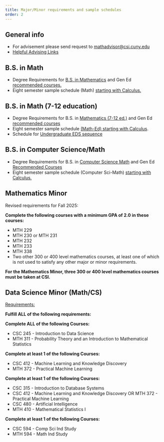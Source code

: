```yaml
---
title: Major/Minor requirements and sample schedules
order: 2
---
```


## General info

- For advisement please send request to [mathadvisor@csi.cuny.edu](mailto:mathadvisor@csi.cuny.edu)
- [Helpful Advising Links](00-Advising links.pdf)

## B.S. in Math

-   Degree Requirements for
    [B.S. in Mathematics](Degree_Req_BS_in_Math_Fall2024.pdf)
    and Gen Ed [recommended courses.](Math_GenEd.pdf)
-   Eight semester sample schedule (Math)
    [starting with Calculus.](MathematicsBS_DegreeMap.pdf)

## B.S. in Math (7-12 education)

-   Degree Requirements for B.S. in
    [Mathematics (7-12 ed.)](Degree_Req_BS_in_MathEd_Fall2024.pdf)
    and Gen Ed [recommended courses](MathEd_GenEd.pdf)
-   Eight semester sample schedule
    [(Math-Ed) starting with Calculus](Mathematics7-12BS_DegreeMap.pdf).
-   Schedule for [Undergraduate EDS sequence](UG_Sec_Program_MthED_NOT_TEACHER_ACADEMY_EDS_sequence.pdf)

## B.S. in Computer Science/Math

-   Degree Requirements for B.S. in
    [Computer Science Math](degree_Req_BS_in_CS_Math_Fall2024.pdf)
    and Gen Ed [Recommended Courses](MthCSC_GenEd_Veronica.pdf)
-   Eight semester sample schedule (Computer Sci-Math)
    [starting with Calculus.](ComputerScienceMathematicsBS_DegreeMap.pdf)

## Mathematics Minor

Revised requirements for Fall 2025:

**Complete the following courses with a minimum GPA of 2.0 in these courses:**

* MTH 229
* MTH 230 or MTH 231
* MTH 232
* MTH 233
* MTH 338
* Two other 300 or 400 level mathematics courses, at least one of which is not used to satisfy any other major or minor requirements.

**For the Mathematics Minor, three 300 or 400 level mathematics courses must be taken at CSI.**

## Data Science Minor (Math/CS)

[Requirements:](https://csi-undergraduate.catalog.cuny.edu/programs/DATASC-MIN)

**Fulfill ALL of the following requirements:**

**Complete ALL of the following Courses:**

* CSC 245 - Introduction to Data Science
* MTH 311 - Probability Theory and an Introduction to Mathematical Statistics

**Complete at least 1 of the following Courses:**

* CSC 412 - Machine Learning and Knowledge Discovery
* MTH 372 - Practical Machine Learning

**Complete at least 1 of the following Courses:**

* CSC 315 - Introduction to Database Systems
* CSC 412 - Machine Learning and Knowledge Discovery
OR MTH 372 - Practical Machine Learning
* CSC 480 - Artificial Intelligence
* MTH 410 - Mathematical Statistics I

**Complete at least 1 of the following Courses:**

* CSC 594 - Comp Sci Ind Study
* MTH 594 - Math Ind Study
